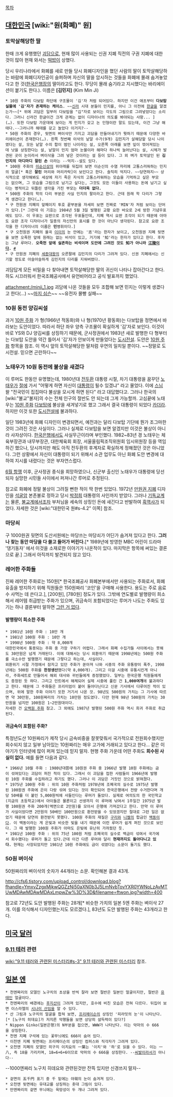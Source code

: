 [[목차]]

== [[대한민국]] [wiki:"원(화폐)" 원] ==
=== 토막살해당한 딸 ===
한때 크게 유행했던 [[괴담]]으로, 현재 많이 사용되는 신권 지폐 직전의 구권 지폐에 대한 것이 많아 현재 와서는 [[떡밥]]이 상했다.

당시 우리나라에서 화폐를 새로 만들 당시 화폐디자인을 했던 사람의 딸이 토막살해당하는 바람에 화폐디자인공이 슬퍼하며 자신의 딸을 암시하는 것들을 화폐에 몰래 숨겨놓았다고 한 것([[한국은행]]장의 딸이라고도 한다. 무당이 몰래 숨기라고 지시했다는 바리에이션이 붙기도 한다.).
이름은 '''[김민지]''' (Kim Min Ji)

 * 10원 주화의 다보탑 하단에 구조물이 '김'자 처럼 되어있다. 하지만 이건 애초부터 '''다보탑 실물에 '김'자가 존재하는 케이스'''. ~~[[신라]] 시대 분들이 민지를, 아니 그 이전에 [[한글]]을 알겠는가~~[* 위에 괴담은 일부러 다보탑을 "김"자로 보이는 각도의 그림으로 그려넣었다는 소리다. 그러니 신라건 한글이건 크게 관계는 없이 디자이너의 의도를 봐야되는 사항... ](…). 또한 다보탑 가운데에 보이는 게 민지가 갖고 논 인형이란 말도 있는데, 이건 그냥 해태다.--그러니까 해태를 갖고 놀았다 이거지?--
 * 50원 주화의 경우, 뒷면의 벼이삭만 가지고 괴담을 만들어내기가 뭣하기 때문에 다양한 바리에이션이 존재한다(…). 왼쪽 첫번째 이삭의 낱알 수가(9개) 김민지가 살해당할 당시 나이였다는 설, 모든 낱알 수의 합이 범인 나이라는 설, 오른쪽 아래를 보면 잎이 꺾어져있는데 낫을 상징한다는 설, 낱알이 민지 엄마 눈물이라 해마다 하나씩 늘어난다는 설, 시체가 발견된 곳이 논이라서 벼이삭을 그려 넣은 것이라는 설 등이 있다. 그 외 벼가 토막살인 된 '''김민지의 마디마디 잘린 손''' 이라는 --억지--설도 있다.
 * 100원 주화의 [[이순신]]상의 위아래를 뒤집어 보면 이순신의 수염 자리에 고통스러워하는 민지의 얼굴[* 혹은 '''잘린''' 머리와 머리카락]이 보인다고 한다. 솔직히 억지다. ~~당연하지~~ 상식적으로 생각해봐도 세상에 자기 죽은 자식의 고통스러워하는 모습을 기억하고 싶은 부모는 없으며, 그 모습을 그림으로 남기고 싶다는, 그것도 모든 이들이 사용하는 돈에 남기고 싶다는 병적이고 뒤틀린 생각을 가진 부모는 '''더더욱 없다.'''
 * 500원 주화의 학의 다리 부분은 사실 민지의 팔이라고 한다. 근데 원래 학 다리가 그렇게 생겼다고 한다(…).
 * 구 천원권 지폐의 앞페이지 투호 끝부분을 자세히 보면 진짜로 'MIN'자 처럼 보이는 단어가 있다.[* 그런데 이 기호는 1984년 5월 3일 발행된 교황 요한 바오로 2세 방한 기념우표에도 있다. 이 우표는 요판으로 조각된 우표들인데, 지폐 역시 요판 조각이 되기 때문에 아마도 요판 조각 디자이너가 일종의 자신만의 표시를 한 것이 아닌다 생각된다. 참고로 요판 조각을 한 디자이너의 이름은 '''민'''병휘이다.]
 * 구 오천원권 지폐의 율곡 [[이이]]의 눈 안에는 '志'라는 한자가 보이고, 오천원권 지폐 뒷면을 보면 오죽헌 앞에 원래는 없는 비석이 있고, 거기에 '知'라는 한자가 있다고 한다. 후자는 그냥 루머다. '''오죽헌 앞에 실존하는 비석이며 도안에 그려진 것도 知가 아니라 [[강릉|江陵]]이다.''' [http://nkw1027.egloos.com/2703258 #]
 * 구 만원권 지폐의 [[세종대왕]]의 오른팔에 김민지의 다리가 그려져 있다. 신권 지폐에서는 신기할 정도로 아슬아슬하게 김민지의 다리를 지워버렸다.

괴담답게 모든 비밀을 다 찾아내면 토막살해당한 딸의 귀신이 나타나 잡아간다고 한다.
하도 시끄러워서 한국조폐공사에서 유언비어라고 공식 발표까지 했었다.

attachment:/minji_1.jpg
괴담에 나온 것들을 모두 조합해 보면 민지는 이렇게 생겼다고 한다(...)
~~[[마지 심슨]]~~ ~~유전자 몰빵 실패~~

=== 10원 동전 양김씨설 ===
과거 [[10원 주화]] 가 형(1966년 적동화)와 나 형(1970년 황동화)는 다보탑을 정면에서 바라보는 도안이었다. 따라서 하단 좌우 양측 구조물이 확실하게 '김'자로 보인다. 이것이 바로 YS와 DJ 양김씨를 상징하기 때문에, 군사정권에서 1983년 새로 발행한 다 형부터는 다보탑 도안을 약간 틀어서 '김'자가 안보이게 만들었다는 [[도시전설]]. 도안은 [[10원 주화]] 항목을 참조. 이 역시 앞의 토막살해당한 딸처럼 우연의 일치일 뿐이다. ~~정말로 도시전설. 믿으면 곤란하다~~

=== 노태우가 10원 동전에 불상을 새겼다 ===
이 루머도 한동안 유명했는데, 1980년대 [[전두환]] 대통령 시절, 차기 대통령을 꿈꾸던 [[노태우]]가 [[절]]에 가서 "어떻게 하면 자신이 [[대통령]]이 될수 있겠냐" 라고 물었다. 이에 [[스님]] 왈 "전국민이 집집마다 불상을 모시게 하면 된다" 라고 대답했다고. 그러나 한국의 [wiki:"불교"불자]의 수는 전체 인구의 절반도 안 되는데 그게 가능할까. 고심끝에 노태우는 [[10원 주화]] [[다보탑]]에 불상을 새겨넣기로 했고 그래서 결국 대통령이 되었다 [[카더라]]. 하지만 이것 또한 [[도시전설]]에 불과하다.

일단 1983년에 화폐 디자인이 변경되면서, 예전과는 달리 다보탑 기단에 뭔가 조그마한 것이 그려진 것은 사실이다. 그러나 실제로 다보탑을 보면 알겠지만 이것은 불상이 아니라 사자상이다. [[한국은행]]에서도 사실무근이라며 부인했다. 1982~83년 경 노태우는 체육부장관과 내무부장관, 대한체육회 회장, 서울올림픽조직위원회 임시위원장 등을 역임하긴 했으나, 당시까지만 해도 아직 전두환의 후계자로 확실하게 정해졌던 것은 아니었다. 그런 상황에서 자신이 대통령이 되기 위해서 소관 업무도 아닌 화폐 도안 변경에 대하여 지시를 내렸다는 것은 부자연스럽다.

[[6월 항쟁]] 이후, 군사정권 종식을 희망하였으나, 신군부 출신인 노태우가 대통령에 당선되자 실망한 시민들 사이에서 퍼져나간 루머로 추정된다.

참고로 화폐에 정말 불상이 그려질 뻔한 적이 딱 한번 있었다. 1972년 [[만원권 지폐]] 디자인을 [[석굴암]] 본존불로 정하고 당시 [[박정희]] 대통령의 사인까지 받았다. 그러나 [[기독교]]계는 물론, [[불교]]계에서조차 부처님을 세속의 상징인 돈에 새긴다고 반발하여 [[흑역사]]가 되었다. 자세한 것은 [wiki:"대한민국 원#s-4.2" 이쪽] 참조.

=== 마당쇠 ===
구 1000원권 뒷면의 도산서원에는 마당쓰는 마당쇠가 어딘가 숨겨져 있다고 한다. '''그러나 찾는 동안 마당을 다 쓸고 들어가 버린다.'''[* 1989년에 방영한 MBC 어린이 드라마 '댕기동자' 에서 이것을 소재로한 이야기가 나온적이 있다. 마지막은 항목에 써있는 결론으로 끝.] 그래서 아직까지 발견되지 않고 있다.

=== 레어한 주화들 ===
진짜 레어한 주화로는 150원[* 한국조폐공사 화폐본부에서만 사용되는 주화로서, 화폐 유출을 방지하기 위해 직원들은 150원짜리 '코인'을 구매해 사용한다. 용도는 주로 음료수 사먹는 데 쓴다고.], [200원], [780원] 정도가 있다. 그밖에 연도별로 발행량이 희소해서 레어템 취급받는 주화가 있으며, 귀금속이 포함되었다는 루머가 나도는 주화도 있기는 하나 결론부터 말하면 [[그런 거 없다]].

==== 발행량이 희소한 주화 ====
 * 1981년 10원 주화 : 10만 개
 * 1981년 100원 주화 : 10만 개
 * 1998년 500원 주화 : 약 8,000개
 대한민국에서 통용되는 주화 중 가장 구하기 어렵다. 그래서 화폐 수집가들 사이에서는 못해도 30만원은 넘게 거래된다. 이에 대해서는 당시 외환위기 때문에 1998년에는 500원 주화를 극소수만 발행했기 때문에 그렇다고 하는데, 사실이다.
 외환위기 시절 가정에서 잠자고 있던 주화가 쏟아져 나와 시중의 주화 유통량이 폭주, 1998년에는 500원 주화를 '''한정생산'''했다(약 8,000개). 그리고 이걸 시중에 유통시킨게 아니라, 주화세트로 만들어서 해외 대사와 귀빈들에게 증정했었다. 일부는 한국은행 직원들에게도 증정된 듯 하다. 그리고 민트에서 해체되어 실제 시중에 풀린 건 '''1,000여개'''에 불과하다고 한다. 때문에 그 주화들은 프리미엄이 붙어 돌아다닌다고 신문 기사에서 다루어진 적이 있으며, 위에 말한 주화 이야기 또한 거기서 나온 것. 98년도 500원의 가치는 그 기사에 따르면 약 30만원, 100원짜리의 가치는 10만원 정도였다. 다만 현재 98년 500원의 가치는 30만원을 넘지만 100원은 1~2만원대이다.
 자세한 건 [[오백원 주화]] 참고. 그 외에도 1987년 발행된 500원 주화 역시 희귀 주화로 취급된다.
==== 귀금속이 포함된 주화? ====
특정년도산 10원짜리가 제작 당시 금속비중을 잘못맞춰서 국가적으로 전원회수했지만 회수되지 않고 일부 남아있는 10원짜리는 매우 고가에 거래되고 있다고 한다... 같은 이야기가 인터넷에 많이 퍼져 있는데 믿지 말자. 현행 주화 가운데 어떤 주화도 '''회수된 사실이 없다.''' 예를 들면 다음과 같다.
 * 1966년 10월 주화 : 1980년대쯤에 10원권 주화 중 1966년 발행 10원 주화에는 금이 섞여있다는 괴담이 퍼진 적이 있다. 그래서 이 괴담을 접한 사람들이 1966년에 발행된 10원 주화를 수집하려고 하기도 했다. 그러나 이 괴담은 거짓인 것으로 밝혀졌다.
 * 1975년 100원 주화 : 위의 10원 주화처럼 1978년에 조폐국의 실수로 1975년 발행된 100원권 주화에 은이 다랑 섞여 있다는 것이 확인되어 한국은행에서 전량 수거한다며 개당 50배를 더 붙인 5,000원씩에 사들인다는 루머가 돌았다. 실제로 여의도의 한 국민학교(지금의 초등학교)에서 아이들은 물론이고 선생까지 이 루머에 낚여서 1주일간 1975년 발행 100원권 주화 200개(액면으로 2만원)를 모아서 은행에 가져갔다고 한다. 만약 이 루머가 사실이었다면 2만원의 50배인 100만원으로 환전받을 수 있었겠지만 절대로 그런 일은 없었기 때문에 당연히 환전받지 못했다. 100원 주화의 재질은 [[구리]]와 [[니켈]]의 합금인 [[백동]]이다. 이 백동이라는 게 은빛과 비슷한 빛을 내기 때문에 이런 루머가 쉽게 퍼진 것으로 보인다. 그 때 발행한 100원 주화가 아마도 은빛에 유난히 가까웠던 듯.
 * 1981년 100원 주화 : 위의 75년 100원 처럼 조폐국의 실수로 백금이 섞여서 국가에서 회수했다는 루머가 돌고 있다.근데 이건 다른 루머와 달리 '''현재까지도 돌아다니고 있다.''' 현재는 사장되었지만 1981년 10원 주화에도 금이 섞였다는 소문이 돌기도 했다.

=== 50원 벼이삭 ===
50원짜리의 벼이삭의 숫자가 44개라는 소문. 확인해본 결과 43개.

http://cfs6.tistory.com/upload_control/download.blog?fhandle=YmxvZzgxMjkwQGZzNi50aXN0b3J5LmNvbTovYXR0YWNoLzAvMTUwMDAwMDAwMDAxLmpwZw%3D%3D&filename=ftwon.jpg?width=400

참고로 72년도 도안 발행된 주화는 28개[* 비슷한 가치의 일본 5엔 주화는 벼이삭 27개. 이를 의식해서 디자인했는지도 모르겠다.], 83년도 도안 발행된 주화는 43개라고 한다.

== [[미국 달러]] ==
=== [[9.11 테러]] 관련 ===
[[wiki:"9.11 테러와 관련된 미스터리#s-3" 9.11 테러와 관련된 미스터리]] 참조.

== [[일본 엔]] ==

 * 천엔짜리의 모델인 노구치의 초상을 반씩 잘라 보면 절반은 일본인 얼굴이지만, 절반은 [[유태인]] 얼굴이다.
 * 천엔짜리의 배경에는 [[후지산]]이 그려져 있지만, 호수에 비친 모습은 전혀 다르다. 뒤집어 보면 이스라엘의 [[시나이 산]]임을 알 수 있다.
 * 산 그림과 노구치의 얼굴을 합쳐 보면, [[프리메이슨]]의 상징인 '피라밋의 눈'이 나타난다.[* [노구치 히데요]가 저지른 악행들을 보면 상당히 설득력이 있다?]
 * Nippon Ginko(일본은행)의 N부분을 접으면, WWW가 나타난다. 이는 악마의 수 666을 상징한다.
 * 천엔 지폐 구석에 있는 꽃무늬에도 666이 숨어 있다.
 * 이천엔 지폐 뒷면에는 프리메이슨의 상징인 컴퍼스와 직각자가 그려져 있다.
 * 오천엔 지폐의 모델인 히구치 이치요의 一葉는 '이치'와 '하'로 읽을 수 있다. 이는 一八, 즉 18을 가리키며, 18=6+6+6이므로 악마의 수 666을 상징한다. --[[씨발]]이라서가 아니다--
--1000엔짜리 노구치 히데요와 관련된것만 잔뜩 있지만 신경쓰지 말자--
 * 겉면의 五千円 표기 중 千 밑에는 야훼의 눈이 숨겨져 있다.
 * 오천엔 뒷면에는 유대교를 상징하는 촛대 그림이 있다.
 * 만엔짜리의 겉면 무늬에는 육망성이 두 개나 그려져 있다.
